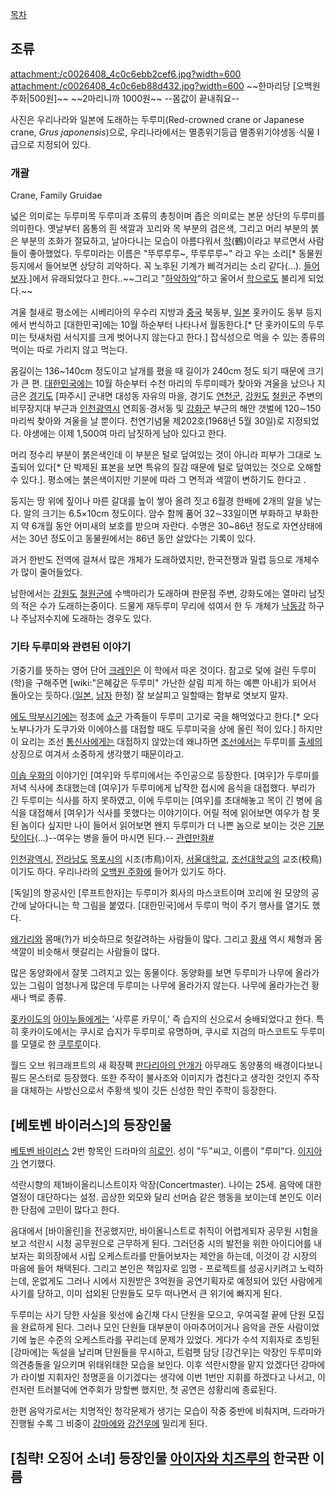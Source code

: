 [[목차]]

== 조류 ==
attachment:/c0026408_4c0c6ebb2cef6.jpg?width=600
attachment:/c0026408_4c0c6eb88d432.jpg?width=600
~~한마리당 [오백원 주화|500원]~~ ~~2마리니까 1000원~~ --몸값이 끝내줘요--

사진은 우리나라와 일본에 도래하는 두루미(Red-crowned crane or Japanese crane, ''Grus japonensis'')으로, 우리나라에서는 멸종위기등급 멸종위기야생동·식물 I급으로 지정되어 있다.

=== 개괄 ===

Crane, Family Gruidae

넓은 의미로는 두루미목 두루미과 조류의 총칭이며 좁은 의미로는 본문 상단의 두루미를 의미한다. 옛날부터 몸통의 흰 색깔과 꼬리와 목 부분의 검은색, 그리고 머리 부분의 붉은 부분의 조화가 절묘하고, 날아다니는 모습이 아름다워서 [[학]](鶴)이라고 부르면서 사람들이 좋아했었다. 두루미라는 이름은 "뚜루루루~, 뚜루루루~" 라고 우는 소리[* 동물원 등지에서 들어보면 상당히 괴악하다. 꼭 노후된 기계가 삐걱거리는 소리 같다(...). [[http://www.youtube.com/watch?v=0ZPYJ0P5AcQ|들어 보자]].]에서 유래되었다고 한다..~~그리고 "[[하악하악]]"하고 울어서 [[학]]으로도 불리게 되었다.~~ 

겨울 철새로 평소에는 시베리아의 우수리 지방과 [[중국]] 북동부, [[일본]] 홋카이도 동부 등지에서 번식하고 [대한민국]에는 10월 하순부터 나타나서 월동한다.[* 단 홋카이도의 두루미는 텃새처럼 서식지를 크게 벗어나지 않는다고 한다.] 잡식성으로 먹을 수 있는 종류의 먹이는 따로 가리지 않고 먹는다. 

몸길이는 136~140cm 정도이고 날개를 폈을 때 길이가 240cm 정도 되기 때문에 크기가 큰 편. [[대한민국]]에는 10월 하순부터 수천 마리의 두루미떼가 찾아와 겨울을 났으나 지금은 [[경기도]] [파주시] 군내면 대성동 자유의 마을, 경기도 [[연천군]], [[강원도]] [[철원군]] 주변의 비무장지대 부근과 [[인천광역시]] 연희동·경서동 및 [[강화군]] 부근의 해안 갯벌에 120∼150마리씩 찾아와 겨울을 날 뿐이다. 천연기념물 제202호(1968년 5월 30일)로 지정되었다. 야생에는 이제 1,500여 마리 남짓하게 남아 있다고 한다.

머리 정수리 부분이 붉은색인데 이 부분은 털로 덮여있는 것이 아니라 피부가 그대로 노출되어 있다[* 단 박제된 표본을 보면 특유의 질감 때문에 털로 덮여있는 것으로 오해할 수 있다.]. 평소에는 붉은색이지만 기분에 따라 그 면적과 색깔이 변하기도 한다고 .

둥지는 땅 위에 짚이나 마른 갈대를 높이 쌓아 올려 짓고 6월경 한배에 2개의 알을 낳는다. 알의 크기는 6.5×10cm 정도이다. 암수 함께 품어 32∼33일이면 부화하고 부화한 지 약 6개월 동안 어미새의 보호를 받으며 자란다. 수명은 30~86년 정도로 자연상태에서는 30년 정도이고 동물원에서는 86년 동안 살았다는 기록이 있다.

과거 한반도 전역에 걸쳐서 많은 개체가 도래하였지만, 한국전쟁과 밀렵 등으로 개체수가 많이 줄어들었다.

남한에서는 [[강원도]] [[철원군]]에 수백마리가 도래하며 판문점 주변, 강화도에는 열마리 남짓의 적은 수가 도래하는중이다. 드물게 재두루미 무리에 섞여서 한 두 개체가 [[낙동강]] 하구나 주남저수지에 도래하는 경우도 있다. 


=== 기타 두루미와 관련된 이야기 ===
기중기를 뜻하는 영어 단어 [[크레인]]은 이 학에서 따온 것이다. 참고로 덫에 걸린 두루미(학)을 구해주면 [wiki:"은혜갚은 두루미" 가난한 살림 피게 하는 예쁜 아내]가 되어서 돌아오는 듯하다.([[일본]], [[남자]] 한정) 잘 보살피고 일할때는 함부로 엿보지 말자.

[[에도 막부]]시기에는 정초에 [[쇼군]] 가족들이 두루미 고기로 국을 해먹었다고 한다.[* 오다 노부나가가 도쿠가와 이에야스를 대접할 때도 두루미국을 상에 올린 적이 있다.] 하지만 이 요리는 조선 [[통신사]]에게는 대접하지 않았는데 왜냐하면 [[조선]]에서는 두루미를 [[출세]]의 상징으로 여겨서 소중하게 생각했기 때문이라고.

[[이솝 우화]]의 이야기인 [여우]와 두루미에서는 주인공으로 등장한다. [여우]가 두루미를 저녁 식사에 초대했는데 [여우]가 두루미에게 납작한 접시에 음식을 대접했다. 부리가 긴 두루미는 식사를 하지 못하였고, 이에 두루미는 [여우]를 초대해놓고 목이 긴 병에 음식을 대접해서 [여우]가 식사를 못했다는 이야기이다. 어릴 적에 읽어보면 여우가 참 못된 놈이다 싶지만 나이 들어서 읽어보면 왠지 두루미가 더 나쁜 놈으로 보이는 것은 [[기분 탓]]이다(...)--여우는 병을 들어 마시면 된다.--  [http://blog.naver.com/tjwlsgnl123/80119116344 관련만화#]

[[인천광역시]], [[전라남도]] [[목포시]]의 시조(市鳥)이자, [[서울대학교]], [[조선대학교]]의 교조(校鳥)이기도 하다. 우리나라의 [[오백원 주화]]에 들어가 있기도 하다.

[독일]의 항공사인 [루프트한자]는 두루미가 회사의 마스코트이며 꼬리에 원 모양의 공간에 날아다니는 학 그림을 붙였다. [대한민국]에서 두루미 먹이 주기 행사를 열기도 했다.

[[왜가리]]와 몸매(?)가 비슷하므로 헛갈려하는 사람들이 많다. 그리고 [[황새]] 역시 체형과 몸 색깔이 비슷해서 헷갈리는 사람들이 많다.

많은 동양화에서 잘못 그려지고 있는 동물이다. 동양화를 보면 두루미가 나무에 올라가있는 그림이 엄청나게 많은데 두루미는 나무에 올라가지 않는다. 나무에 올라가는건 황새나 백로 종류.

[[홋카이도]]의 [[아이누]]들에게는 '사루룬 카무이,' 즉 습지의 신으로서 숭배되었다고 한다. 특히 홋카이도에서는 쿠시로 습지가 두루미로 유명하며, 쿠시로 지검의 마스코트도 두루미를 모델로 한 [http://www.kensatsu.go.jp/kakuchou/h_sapporo/hp_sapporo-koken/character_photo_image_05.gif 쿠루루]이다.

월드 오브 워크래프트의 새 확장팩 [[판다리아의 안개]]가 아무래도 동양풍의 배경이다보니 필드 몬스터로 등장했다. 또한 주작이 불사조와 이미지가 겹친다고 생각한 것인지 주작을 대체하는 사방신으로서 주황색 빛이 깃든 신성한 학인 주학이 등장한다.
== [베토벤 바이러스]의 등장인물 ==
[[베토벤 바이러스]] 2번 항목인 드라마의 [[히로인]]. 성이 "두"씨고, 이름이 "루미"다. [[이지아]]가 연기했다. 

석란시향의 제1바이올리니스트이자 악장(Concertmaster). 나이는 25세. 음악에 대한 열정이 대단하다는 설정. 곱상한 외모와 달리 선머슴 같은 행동을 보이는데 본인도 이러한 단점에 고민이 많다고 한다.  

음대에서 [바이올린]을 전공했지만, 바이올니스트로 취직이 어렵게되자 공무원 시험을 보고 석란시 시청 공무원으로 근무하게 된다. 그러던중 시의 발전을 위한 아이디어를 내보자는 회의장에서 시립 오케스트라를 만들어보자는 제안을 하는데, 이것이 강 시장의 마음에 들어 채택된다. 그리고 본인은 책임자로 임명 - 프로젝트를 성공시키려고 노력하는데, 운없게도 그러나 시에서 지원받은 3억원을 공연기획자로 예정되어 있던 사람에게 사기를 당하고, 이미 섭외된 단원들도 모두 떠나면서 큰 위기에 빠지게 된다. 

두루미는 사기 당한 사실을 윗선에 숨긴채 다시 단원을 모으고, 우여곡절 끝에 단원 모집을 완료하게 된다. 그러나 모인 단원들 대부분이 아마추어이거나 음악을 관둔 사람이었기에 높은 수준의 오케스트라를 꾸리는데 문제가 있었다. 게다가 수석 지휘자로 초빙된 [강마에]는 독설을 날리며 단원들을 무시하고, 트럼펫 담당 [강건우]는 악장인 두루미와 의견충돌을 일으키며 위태위태한 모습을 보인다.  이후 석란시향을 맡지 았겠다던 강마에가 라이벌 지휘자인 정명훈을 이기겠다는 생각에 이번 1번만 지휘를 하겠다고 나서고, 이런저런 트러블덕에 연주회가 망할뻔 했지만, 첫 공연은 성황리에 종료된다. 

한편 음악가로서는 치명적인 청각문제가 생기는 모습이 작중 중반에 비춰지며, 드라마가 진행될 수록 그 비중이 [[강마에]]와 [[강건우]]에 밀리게 된다.
== [침략! 오징어 소녀] 등장인물 [[아이자와 치즈루]]의 한국판 이름 ==
